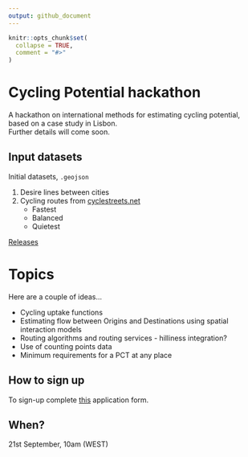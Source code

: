```yaml
---
output: github_document
---
```


<!-- README.md is generated from README.Rmd. Please edit that file -->

```r
knitr::opts_chunk$set(
  collapse = TRUE,
  comment = "#>"
)
```

# Cycling Potential hackathon

<!-- badges: start -->
<!-- badges: end -->

A hackathon on international methods for estimating cycling potential, based on a case study in Lisbon.  
Further details will come soon.

## Input datasets
Initial datasets, `.geojson`  

1. Desire lines between cities  
2. Cycling routes from [cyclestreets.net](cyclestreets.net)
    - Fastest  
    - Balanced  
    - Quietest  
 
[Releases](https://github.com/U-Shift/cyclingpotential-hack/releases/)

# Topics
Here are a couple of ideas...

* Cycling uptake functions  
* Estimating flow between Origins and Destinations using spatial interaction models  
* Routing algorithms and routing services - hilliness integration?  
* Use of counting points data  
* Minimum requirements for a PCT at any place

## How to sign up

To sign-up complete [this](link-to-form) application form.

## When?

21st September, 10am (WEST)
